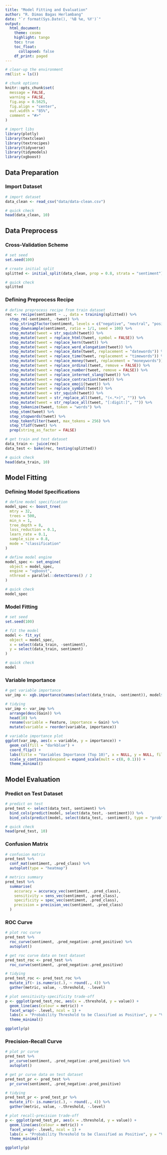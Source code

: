 ```yaml
---
title: "Model Fitting and Evaluation"
author: "R. Dimas Bagas Herlambang"
date: "`r format(Sys.Date(), '%B %e, %Y')`"
output:
  html_document:
    theme: cosmo
    highlight: tango
    toc: true
    toc_float:
      collapsed: false
    df_print: paged
---
```


```r
# clear-up the environment
rm(list = ls())

# chunk options
knitr::opts_chunk$set(
  message = FALSE,
  warning = FALSE,
  fig.asp = 0.5625,
  fig.align = "center",
  out.width = "85%",
  comment = "#>"
)

# import libs
library(plotly)
library(textclean)
library(textrecipes)
library(tidyverse)
library(tidymodels)
library(xgboost)
```

## Data Preparation

### Import Dataset

```r
# import dataset
data_clean <- read_csv("data/data-clean.csv")

# quick check
head(data_clean, 10)
```

## Data Preprocess

### Cross-Validation Scheme

```r
# set seed
set.seed(100)

# create initial split
splitted <- initial_split(data_clean, prop = 0.8, strata = "sentiment")

# quick check
splitted
```

### Defining Preprocess Recipe

```r
# define preprocess recipe from train dataset
rec <- recipe(sentiment ~ ., data = training(splitted)) %>% 
  step_rm(-sentiment, -tweet) %>%
  step_string2factor(sentiment, levels = c("negative", "neutral", "positive")) %>%
  step_downsample(sentiment, ratio = 1/1, seed = 100) %>%
  step_mutate(tweet = str_squish(tweet)) %>% 
  step_mutate(tweet = replace_html(tweet, symbol = FALSE)) %>% 
  step_mutate(tweet = replace_kern(tweet)) %>% 
  step_mutate(tweet = replace_word_elongation(tweet)) %>% 
  step_mutate(tweet = replace_date(tweet, replacement = "datewords")) %>% 
  step_mutate(tweet = replace_time(tweet, replacement = "timewords")) %>% 
  step_mutate(tweet = replace_money(tweet, replacement = "moneywords")) %>% 
  step_mutate(tweet = replace_ordinal(tweet, remove = FALSE)) %>% 
  step_mutate(tweet = replace_number(tweet, remove = FALSE)) %>% 
  step_mutate(tweet = replace_internet_slang(tweet)) %>% 
  step_mutate(tweet = replace_contraction(tweet)) %>% 
  step_mutate(tweet = replace_emoji(tweet)) %>% 
  step_mutate(tweet = replace_symbol(tweet)) %>% 
  step_mutate(tweet = str_squish(tweet)) %>% 
  step_mutate(tweet = str_replace_all(tweet, "(<.*>)", "")) %>% 
  step_mutate(tweet = str_replace_all(tweet, "[:digit:]", "")) %>% 
  step_tokenize(tweet, token = "words") %>%
  step_stem(tweet) %>%
  step_stopwords(tweet) %>%
  step_tokenfilter(tweet, max_tokens = 256) %>%
  step_tfidf(tweet) %>%
  prep(string_as_factor = FALSE)

# get train and test dataset
data_train <- juice(rec)
data_test <- bake(rec, testing(splitted))

# quick check
head(data_train, 10)
```

## Model Fitting

### Defining Model Specifications

```r
# define model specification
model_spec <- boost_tree(
  mtry = 32,
  trees = 500,
  min_n = 1,
  tree_depth = 8,
  loss_reduction = 0.1,
  learn_rate = 0.1,
  sample_size = 0.8,
  mode = "classification"
)

# define model engine
model_spec <- set_engine(
  object = model_spec,
  engine = "xgboost",
  nthread = parallel::detectCores() / 2
)

# quick check
model_spec
```

### Model Fitting

```r
# set seed
set.seed(100)

# fit the model
model <- fit_xy(
  object = model_spec,
  x = select(data_train, -sentiment),
  y = select(data_train, sentiment)
)

# quick check
model
```

### Variable Importance

```r
# get variable importance
var_imp <- xgb.importance(names(select(data_train, -sentiment)), model$fit)

# tidying
var_imp <- var_imp %>%
  arrange(desc(Gain)) %>% 
  head(10) %>% 
  rename(variable = Feature, importance = Gain) %>%
  mutate(variable = reorder(variable, importance))

# variable importance plot
ggplot(var_imp, aes(x = variable, y = importance)) +
  geom_col(fill = "darkblue") +
  coord_flip() +
  labs(title = "Variables Importance (Top 10)", x = NULL, y = NULL, fill = NULL) +
  scale_y_continuous(expand = expand_scale(mult = c(0, 0.1))) +
  theme_minimal()
```

## Model Evaluation

### Predict on Test Dataset

```r
# predict on test
pred_test <- select(data_test, sentiment) %>%
  bind_cols(predict(model, select(data_test, -sentiment))) %>%
  bind_cols(predict(model, select(data_test, -sentiment), type = "prob"))

# quick check
head(pred_test, 10)
```

### Confusion Matrix

```r
# confusion matrix
pred_test %>%
  conf_mat(sentiment, .pred_class) %>%
  autoplot(type = "heatmap")
```

```r
# metrics summary
pred_test %>%
  summarise(
    accuracy = accuracy_vec(sentiment, .pred_class),
    sensitivity = sens_vec(sentiment, .pred_class),
    specificity = spec_vec(sentiment, .pred_class),
    precision = precision_vec(sentiment, .pred_class)
  )
```

### ROC Curve

```r
# plot roc curve
pred_test %>%
  roc_curve(sentiment, .pred_negative:.pred_positive) %>%
  autoplot()
```

```r
# get roc curve data on test dataset
pred_test_roc <- pred_test %>%
  roc_curve(sentiment, .pred_negative:.pred_positive)

# tidying
pred_test_roc <- pred_test_roc %>% 
  mutate_if(~ is.numeric(.), ~ round(., 4)) %>% 
  gather(metric, value, -.threshold, -.level)

# plot sensitivity-specificity trade-off
p <- ggplot(pred_test_roc, aes(x = .threshold, y = value)) +
  geom_line(aes(colour = metric)) +
  facet_wrap(~ .level, ncol = 1) +
  labs(x = "Probability Threshold to be Classified as Positive", y = "Value", colour = "Metrics") +
  theme_minimal()

ggplotly(p)
```

### Precision-Recall Curve

```r
# plot pr curve
pred_test %>%
  pr_curve(sentiment, .pred_negative:.pred_positive) %>%
  autoplot()
```

```r
# get pr curve data on test dataset
pred_test_pr <- pred_test %>%
  pr_curve(sentiment, .pred_negative:.pred_positive)

# tidying
pred_test_pr <- pred_test_pr %>% 
  mutate_if(~ is.numeric(.), ~ round(., 4)) %>% 
  gather(metric, value, -.threshold, -.level)

# plot recall-precision trade-off
p <- ggplot(pred_test_pr, aes(x = .threshold, y = value)) +
  geom_line(aes(colour = metric)) +
  facet_wrap(~ .level, ncol = 1) +
  labs(x = "Probability Threshold to be Classified as Positive", y = "Value", colour = "Metrics") +
  theme_minimal()

ggplotly(p)
```
